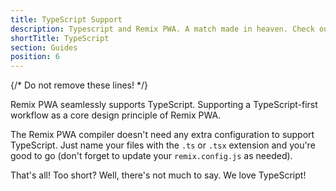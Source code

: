 ```yaml
---
title: TypeScript Support
description: Typescript and Remix PWA. A match made in heaven. Check out our thoughts on TypeScript and our support for it in Remix PWA.
shortTitle: TypeScript
section: Guides
position: 6
---
```

{/* Do not remove these lines! */}

Remix PWA seamlessly supports TypeScript. Supporting a TypeScript-first workflow as a core design principle of Remix PWA.

The Remix PWA compiler doesn't need any extra configuration to support TypeScript. Just name your files with the `.ts` or `.tsx` extension and you're good to go
(don't forget to update your `remix.config.js` as needed).

That's all! Too short? Well, there's not much to say. We love TypeScript!
